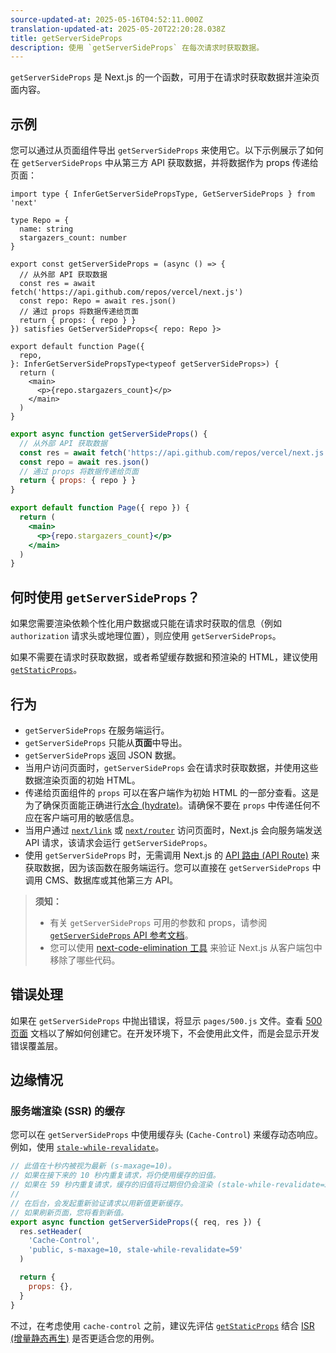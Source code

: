 ```yaml
---
source-updated-at: 2025-05-16T04:52:11.000Z
translation-updated-at: 2025-05-20T22:20:28.038Z
title: getServerSideProps
description: 使用 `getServerSideProps` 在每次请求时获取数据。
---
```


`getServerSideProps` 是 Next.js 的一个函数，可用于在请求时获取数据并渲染页面内容。

## 示例

您可以通过从页面组件导出 `getServerSideProps` 来使用它。以下示例展示了如何在 `getServerSideProps` 中从第三方 API 获取数据，并将数据作为 props 传递给页面：

```tsx filename="pages/index.tsx" switcher
import type { InferGetServerSidePropsType, GetServerSideProps } from 'next'

type Repo = {
  name: string
  stargazers_count: number
}

export const getServerSideProps = (async () => {
  // 从外部 API 获取数据
  const res = await fetch('https://api.github.com/repos/vercel/next.js')
  const repo: Repo = await res.json()
  // 通过 props 将数据传递给页面
  return { props: { repo } }
}) satisfies GetServerSideProps<{ repo: Repo }>

export default function Page({
  repo,
}: InferGetServerSidePropsType<typeof getServerSideProps>) {
  return (
    <main>
      <p>{repo.stargazers_count}</p>
    </main>
  )
}
```

```jsx filename="pages/index.js" switcher
export async function getServerSideProps() {
  // 从外部 API 获取数据
  const res = await fetch('https://api.github.com/repos/vercel/next.js')
  const repo = await res.json()
  // 通过 props 将数据传递给页面
  return { props: { repo } }
}

export default function Page({ repo }) {
  return (
    <main>
      <p>{repo.stargazers_count}</p>
    </main>
  )
}
```

## 何时使用 `getServerSideProps`？

如果您需要渲染依赖个性化用户数据或只能在请求时获取的信息（例如 `authorization` 请求头或地理位置），则应使用 `getServerSideProps`。

如果不需要在请求时获取数据，或者希望缓存数据和预渲染的 HTML，建议使用 [`getStaticProps`](/docs/pages/building-your-application/data-fetching/get-static-props)。

## 行为

- `getServerSideProps` 在服务端运行。
- `getServerSideProps` 只能从**页面**中导出。
- `getServerSideProps` 返回 JSON 数据。
- 当用户访问页面时，`getServerSideProps` 会在请求时获取数据，并使用这些数据渲染页面的初始 HTML。
- 传递给页面组件的 `props` 可以在客户端作为初始 HTML 的一部分查看。这是为了确保页面能正确进行[水合 (hydrate)](https://react.dev/reference/react-dom/hydrate)。请确保不要在 `props` 中传递任何不应在客户端可用的敏感信息。
- 当用户通过 [`next/link`](/docs/pages/api-reference/components/link) 或 [`next/router`](/docs/pages/api-reference/functions/use-router) 访问页面时，Next.js 会向服务端发送 API 请求，该请求会运行 `getServerSideProps`。
- 使用 `getServerSideProps` 时，无需调用 Next.js 的 [API 路由 (API Route)](/docs/pages/building-your-application/routing/api-routes) 来获取数据，因为该函数在服务端运行。您可以直接在 `getServerSideProps` 中调用 CMS、数据库或其他第三方 API。

> **须知：**
>
> - 有关 `getServerSideProps` 可用的参数和 props，请参阅 [`getServerSideProps` API 参考文档](/docs/pages/api-reference/functions/get-server-side-props)。
> - 您可以使用 [next-code-elimination 工具](https://next-code-elimination.vercel.app/) 来验证 Next.js 从客户端包中移除了哪些代码。

## 错误处理

如果在 `getServerSideProps` 中抛出错误，将显示 `pages/500.js` 文件。查看 [500 页面](/docs/pages/building-your-application/routing/custom-error#500-page) 文档以了解如何创建它。在开发环境下，不会使用此文件，而是会显示开发错误覆盖层。

## 边缘情况

### 服务端渲染 (SSR) 的缓存

您可以在 `getServerSideProps` 中使用缓存头 (`Cache-Control`) 来缓存动态响应。例如，使用 [`stale-while-revalidate`](https://web.dev/stale-while-revalidate/)。

```jsx
// 此值在十秒内被视为最新 (s-maxage=10)。
// 如果在接下来的 10 秒内重复请求，将仍使用缓存的旧值。
// 如果在 59 秒内重复请求，缓存的旧值将过期但仍会渲染 (stale-while-revalidate=59)。
//
// 在后台，会发起重新验证请求以用新值更新缓存。
// 如果刷新页面，您将看到新值。
export async function getServerSideProps({ req, res }) {
  res.setHeader(
    'Cache-Control',
    'public, s-maxage=10, stale-while-revalidate=59'
  )

  return {
    props: {},
  }
}
```

不过，在考虑使用 `cache-control` 之前，建议先评估 [`getStaticProps`](/docs/pages/building-your-application/data-fetching/get-static-props) 结合 [ISR (增量静态再生)](/docs/pages/building-your-application/data-fetching/incremental-static-regeneration) 是否更适合您的用例。